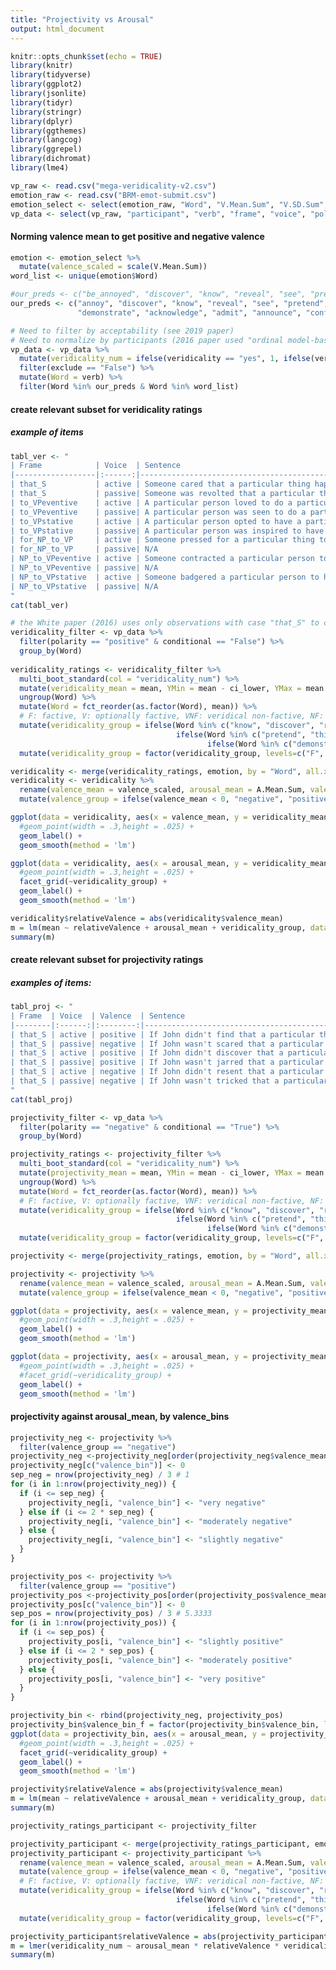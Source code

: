 ```yaml
---
title: "Projectivity vs Arousal"
output: html_document
---
```


```r
knitr::opts_chunk$set(echo = TRUE)
library(knitr)
library(tidyverse)
library(ggplot2)
library(jsonlite)
library(tidyr)
library(stringr)
library(dplyr)
library(ggthemes)
library(langcog)
library(ggrepel)
library(dichromat)
library(lme4)
```

```r
vp_raw <- read.csv("mega-veridicality-v2.csv")
emotion_raw <- read.csv("BRM-emot-submit.csv")
emotion_select <- select(emotion_raw, "Word", "V.Mean.Sum", "V.SD.Sum", "A.Mean.Sum", "A.SD.Sum")
vp_data <- select(vp_raw, "participant", "verb", "frame", "voice", "polarity", "conditional", "sentence", "veridicality", "acceptability", "exclude")
```
#### Norming valence mean to get positive and negative valence
```r
emotion <- emotion_select %>%
  mutate(valence_scaled = scale(V.Mean.Sum))
word_list <- unique(emotion$Word)
```

```r
#our_preds <- c("be_annoyed", "discover", "know", "reveal", "see", "pretend", "suggest", "say", "think", "demonstrate", "acknowledge", "admit", "announce", "confess", "confirm", "establish", "hear", "inform", "prove")
our_preds <- c("annoy", "discover", "know", "reveal", "see", "pretend", "suggest", "say", "think", 
               "demonstrate", "acknowledge", "admit", "announce", "confess", "confirm", "establish", "hear", "inform", "prove")

# Need to filter by acceptability (see 2019 paper)
# Need to normalize by participants (2016 paper used "ordinal model-based normalization procedure")
vp_data <- vp_data %>%
  mutate(veridicality_num = ifelse(veridicality == "yes", 1, ifelse(veridicality == "no", -1, 0))) %>%
  filter(exclude == "False") %>%
  mutate(Word = verb) %>%
  filter(Word %in% our_preds & Word %in% word_list)
```

#### create relevant subset for veridicality ratings
##### example of items
```r
tabl_ver <- "
| Frame            | Voice  | Sentence                                                                                          |
|------------------|:------:|---------------------------------------------------------------------------------------------------|
| that_S           | active | Someone cared that a particular thing happened. Did that thing happen?                            |
| that_S           | passive| Someone was revolted that a particular thing happened. Did that thing happen?                     |
| to_VPeventive    | active | A particular person loved to do a particular thing. Did that person do that thing?                |
| to_VPeventive    | passive| A particular person was seen to do a particular thing. Did that person do that thing?             |
| to_VPstative     | active | A particular person opted to have a particular thing. Did that person have that thing?            |
| to_VPstative     | passive| A particular person was inspired to have a particular thing. Did that person have that thing?     |
| for_NP_to_VP     | active | Someone pressed for a particular thing to happen. Did that thing happen?                          |
| for_NP_to_VP     | passive| N/A                                                                                               | 
| NP_to_VPeventive | active | Someone contracted a particular person to do a particular thing. Did that person have that thing? |
| NP_to_VPeventive | passive| N/A                                                                                               |
| NP_to_VPstative  | active | Someone badgered a particular person to have a particular thing. Did that person have that thing? |
| NP_to_VPstative  | passive| N/A                                                                                               |
"
cat(tabl_ver)
```

```r
# the White paper (2016) uses only observations with case "that_S" to calculate veridicality, not sure if this is important
veridicality_filter <- vp_data %>%
  filter(polarity == "positive" & conditional == "False") %>%
  group_by(Word)
  
veridicality_ratings <- veridicality_filter %>%
  multi_boot_standard(col = "veridicality_num") %>%
  mutate(veridicality_mean = mean, YMin = mean - ci_lower, YMax = mean + ci_upper) %>%
  ungroup(Word) %>%
  mutate(Word = fct_reorder(as.factor(Word), mean)) %>%
  # F: factive, V: optionally factive, VNF: veridical non-factive, NF: non-veridical, non-factive 
  mutate(veridicality_group = ifelse(Word %in% c("know", "discover", "reveal", "see", "be_annoyed"), "F", 
                                     ifelse(Word %in% c("pretend", "think", "suggest", "say"), "NF", 
                                            ifelse(Word %in% c("demonstrate"),"VNF", "V"))))  %>%
  mutate(veridicality_group = factor(veridicality_group, levels=c("F", "V", "VNF", "NF")))

veridicality <- merge(veridicality_ratings, emotion, by = "Word", all.x = TRUE) 
veridicality <- veridicality %>%
  rename(valence_mean = valence_scaled, arousal_mean = A.Mean.Sum, valence_SD = V.SD.Sum, arousal_SD = A.SD.Sum) %>%
  mutate(valence_group = ifelse(valence_mean < 0, "negative", "positive"))

ggplot(data = veridicality, aes(x = valence_mean, y = veridicality_mean, colour = veridicality_group, label = Word)) +
  #geom_point(width = .3,height = .025) +
  geom_label() + 
  geom_smooth(method = 'lm')

ggplot(data = veridicality, aes(x = arousal_mean, y = veridicality_mean, colour = veridicality_group, label = Word)) +
  #geom_point(width = .3,height = .025) + 
  facet_grid(~veridicality_group) +
  geom_label() + 
  geom_smooth(method = 'lm')
```

```r
veridicality$relativeValence = abs(veridicality$valence_mean)
m = lm(mean ~ relativeValence + arousal_mean + veridicality_group, data = veridicality)
summary(m)
```

#### create relevant subset for projectivity ratings
##### examples of items: 
```r
tabl_proj <- "
| Frame  | Voice  | Valence  | Sentence                                                                          | Note                                    |
|--------|:------:|:--------:|-----------------------------------------------------------------------------------| ----------------------------------------|
| that_S | active | positive | If John didn't find that a particular thing happened, did that thing happen?      | arousal low, projectivity low           |
| that_S | passive| negative | If John wasn't scared that a particular thing happened, did that thing happen?    | arousal high, projectivity high         |
| that_S | active | positive | If John didn't discover that a particular thing happened, did that thing happen?  | outlier: arousal high, projectivity low |
| that_S | passive| positive | If John wasn't jarred that a particular thing happened, did that thing happen?    | outlier: arousal low, projectivity high |
| that_S | active | negative | If John didn't resent that a particular thing happened, did that thing happen?    | outlier: arousal low, projectivity high |
| that_S | passive| negative | If John wasn't tricked that a particular thing happened, did that thing happen?   | outlier: arousal high, projectivity low |
"
cat(tabl_proj)
```

```r
projectivity_filter <- vp_data %>%
  filter(polarity == "negative" & conditional == "True") %>%
  group_by(Word)

projectivity_ratings <- projectivity_filter %>%
  multi_boot_standard(col = "veridicality_num") %>%
  mutate(projectivity_mean = mean, YMin = mean - ci_lower, YMax = mean + ci_upper) %>%
  ungroup(Word) %>%
  mutate(Word = fct_reorder(as.factor(Word), mean)) %>%
  # F: factive, V: optionally factive, VNF: veridical non-factive, NF: non-veridical, non-factive 
  mutate(veridicality_group = ifelse(Word %in% c("know", "discover", "reveal", "see", "be_annoyed"), "F", 
                                     ifelse(Word %in% c("pretend", "think", "suggest", "say"), "NF", 
                                            ifelse(Word %in% c("demonstrate"),"VNF", "V")))) %>%
  mutate(veridicality_group = factor(veridicality_group, levels=c("F", "V", "VNF", "NF")))

projectivity <- merge(projectivity_ratings, emotion, by = "Word", all.x = TRUE) 

projectivity <- projectivity %>%
  rename(valence_mean = valence_scaled, arousal_mean = A.Mean.Sum, valence_SD = V.SD.Sum, arousal_SD = A.SD.Sum) %>%
  mutate(valence_group = ifelse(valence_mean < 0, "negative", "positive"))

ggplot(data = projectivity, aes(x = valence_mean, y = projectivity_mean, colour = valence_group, label = Word)) +
  #geom_point(width = .3,height = .025) +
  geom_label() +
  geom_smooth(method = 'lm')

ggplot(data = projectivity, aes(x = arousal_mean, y = projectivity_mean, colour = veridicality_group, label = Word)) +
  #geom_point(width = .3,height = .025) + 
  #facet_grid(~veridicality_group) +
  geom_label() +
  geom_smooth(method = 'lm')
```

#### projectivity against arousal_mean, by valence_bins
```r
projectivity_neg <- projectivity %>%
  filter(valence_group == "negative")
projectivity_neg <-projectivity_neg[order(projectivity_neg$valence_mean),]
projectivity_neg[c("valence_bin")] <- 0
sep_neg = nrow(projectivity_neg) / 3 # 1
for (i in 1:nrow(projectivity_neg)) {
  if (i <= sep_neg) {
    projectivity_neg[i, "valence_bin"] <- "very negative" 
  } else if (i <= 2 * sep_neg) {
    projectivity_neg[i, "valence_bin"] <- "moderately negative" 
  } else {
    projectivity_neg[i, "valence_bin"] <- "slightly negative" 
  }
}

projectivity_pos <- projectivity %>%
  filter(valence_group == "positive")
projectivity_pos <-projectivity_pos[order(projectivity_pos$valence_mean),]
projectivity_pos[c("valence_bin")] <- 0
sep_pos = nrow(projectivity_pos) / 3 # 5.3333
for (i in 1:nrow(projectivity_pos)) {
  if (i <= sep_pos) {
    projectivity_pos[i, "valence_bin"] <- "slightly positive" 
  } else if (i <= 2 * sep_pos) {
    projectivity_pos[i, "valence_bin"] <- "moderately positive" 
  } else {
    projectivity_pos[i, "valence_bin"] <- "very positive"
  }
}

projectivity_bin <- rbind(projectivity_neg, projectivity_pos)
projectivity_bin$valence_bin_f = factor(projectivity_bin$valence_bin, levels=c("very negative", "moderately negative", "slightly negative", "slightly positive", "moderately positive", "very positive"))
ggplot(data = projectivity_bin, aes(x = arousal_mean, y = projectivity_mean, colour = veridicality_group, label = Word)) +
  #geom_point(width = .3,height = .025) + 
  facet_grid(~veridicality_group) +
  geom_label() +
  geom_smooth(method = 'lm')
```

```r
projectivity$relativeValence = abs(projectivity$valence_mean)
m = lm(mean ~ relativeValence + arousal_mean + veridicality_group, data = projectivity)
summary(m)
```

```r
projectivity_ratings_participant <- projectivity_filter

projectivity_participant <- merge(projectivity_ratings_participant, emotion, by = "Word", all.x = TRUE) 
projectivity_participant <- projectivity_participant %>%
  rename(valence_mean = valence_scaled, arousal_mean = A.Mean.Sum, valence_SD = V.SD.Sum, arousal_SD = A.SD.Sum) %>%
  mutate(valence_group = ifelse(valence_mean < 0, "negative", "positive")) %>%
  # F: factive, V: optionally factive, VNF: veridical non-factive, NF: non-veridical, non-factive 
  mutate(veridicality_group = ifelse(Word %in% c("know", "discover", "reveal", "see", "be_annoyed"), "F", 
                                     ifelse(Word %in% c("pretend", "think", "suggest", "say"), "NF", 
                                            ifelse(Word %in% c("demonstrate"),"VNF", "V")))) %>%
  mutate(veridicality_group = factor(veridicality_group, levels=c("F", "V", "VNF", "NF")))

projectivity_participant$relativeValence = abs(projectivity_participant$valence_mean)
m = lmer(veridicality_num ~ arousal_mean * relativeValence * veridicality_group + (1 | participant) + (1 | Word), data = projectivity_participant)
summary(m)
```